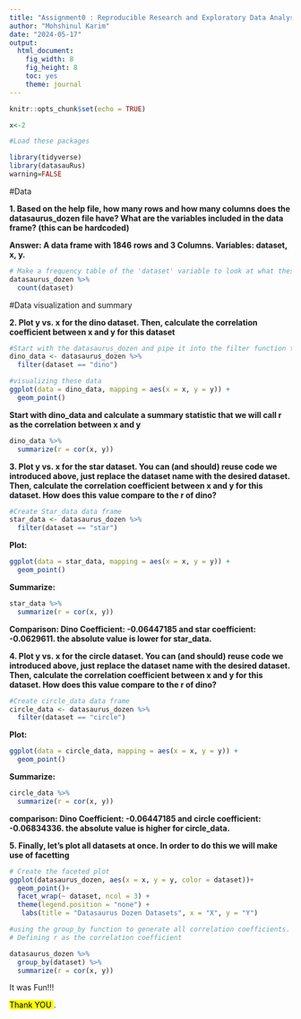 ```yaml
---
title: "Assignment0 : Reproducible Research and Exploratory Data Analysis in R"
author: "Mohshinul Karim"
date: "2024-05-17"
output: 
  html_document: 
    fig_width: 8
    fig_height: 8
    toc: yes
    theme: journal
---
```


```r
knitr::opts_chunk$set(echo = TRUE)
```

```r
x<-2
```

```r
#Load these packages

library(tidyverse) 
library(datasauRus)
warning=FALSE
```

#Data 

**1. Based on the help file, how many rows and how many columns does the datasaurus_dozen file have? What are the variables included in the data frame? (this can be hardcoded)**

__Answer: A data frame with 1846 rows and 3 Columns. Variables: dataset, x, y.__


```r
# Make a frequency table of the 'dataset' variable to look at what these datasets:
datasaurus_dozen %>%
  count(dataset)
```
#Data visualization and summary

**2. Plot y vs. x for the dino dataset. Then, calculate the correlation coefficient between x and y for this dataset**

```r
#Start with the datasaurus_dozen and pipe it into the filter function to filter for observations where dataset == "dino". Store the resulting filtered data frame as a new data frame called dino_data.
dino_data <- datasaurus_dozen %>%
  filter(dataset == "dino")
```


```r
#visualizing these data
ggplot(data = dino_data, mapping = aes(x = x, y = y)) +
  geom_point()
```

**Start with dino_data and calculate a summary statistic that we will call r as the correlation between x and y**
```r
dino_data %>%
  summarize(r = cor(x, y))
```
**3. Plot y vs. x for the star dataset. You can (and should) reuse code we introduced above, just replace the dataset name with the desired dataset. Then, calculate the correlation coefficient between x and y for this dataset. How does this value compare to the r of dino?**


```r
#Create Star_data data frame
star_data <- datasaurus_dozen %>%
  filter(dataset == "star")
```

**Plot:**
```r
ggplot(data = star_data, mapping = aes(x = x, y = y)) +
  geom_point()
```

**Summarize:**
```r
star_data %>%
  summarize(r = cor(x, y))
```
**Comparison: Dino Coefficient: -0.06447185	and star coefficient: -0.0629611. the absolute value is lower for star_data.** 

**4. Plot y vs. x for the circle dataset. You can (and should) reuse code we introduced above, just replace the dataset name with the desired dataset. Then, calculate the correlation coefficient between x and y for this dataset. How does this value compare to the r of dino?**


```r
#Create circle_data data frame
circle_data <- datasaurus_dozen %>%
  filter(dataset == "circle")
```

**Plot:** 
```r
ggplot(data = circle_data, mapping = aes(x = x, y = y)) +
  geom_point()
```

**Summarize:**
```r
circle_data %>%
  summarize(r = cor(x, y))
```

**comparison: Dino Coefficient: -0.06447185	and circle coefficient: -0.06834336. the absolute value is higher for circle_data.** 



**5. Finally, let’s plot all datasets at once. In order to do this we will make use of facetting**
```r
# Create the faceted plot
ggplot(datasaurus_dozen, aes(x = x, y = y, color = dataset))+
  geom_point()+
  facet_wrap(~ dataset, ncol = 3) +
  theme(legend.position = "none") +
   labs(title = "Datasaurus Dozen Datasets", x = "X", y = "Y")
```


```r
#using the group_by function to generate all correlation coefficients. 
# Defining r as the correlation coefficient

datasaurus_dozen %>%
  group_by(dataset) %>%
  summarize(r = cor(x, y))
```


It was Fun!!!
                          
<mark> Thank YOU </mark>.





